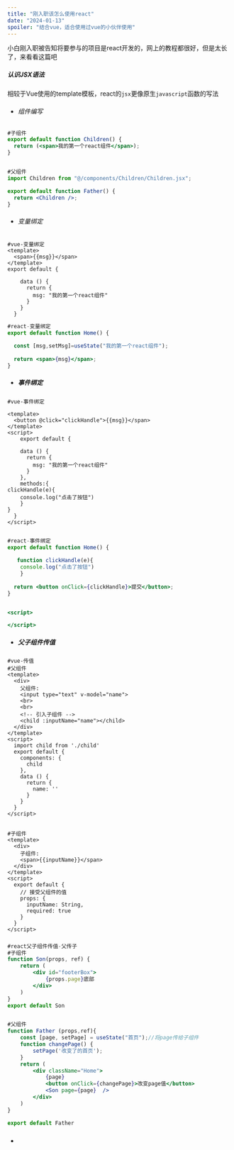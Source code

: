```yaml
---
title: "刚入职该怎么使用react"
date: "2024-01-13"
spoiler: "结合vue，适合使用过vue的小伙伴使用"
---
```


小白刚入职被告知将要参与的项目是react开发的，网上的教程都很好，但是太长了，来看看这篇吧

##### 认识JSX语法

相较于Vue使用的template模板，react的`jsx`更像原生`javascript`函数的写法

- ###### 组件编写

```jsx
#子组件
export default function Children() {
  return (<span>我的第一个react组件</span>);
}


#父组件
import Children from "@/components/Children/Children.jsx";

export default function Father() {
  return <Children />;
}

```

- ###### 变量绑定

```vue
#vue-变量绑定
<template>
  <span>{{msg}}</span>
</template>
export default {
    
    data () {
      return {
        msg: "我的第一个react组件"
      }
    }
  }
```





```jsx
#react-变量绑定
export default function Home() {
    
  const [msg,setMsg]=useState("我的第一个react组件");
  
  return <span>{msg}</span>;
}
```

- ##### 事件绑定

```vue
#vue-事件绑定

<template>
  <button @click="clickHandle">{{msg}}</span>
</template>
<script>
    export default {
    
    data () {
      return {
        msg: "我的第一个react组件"
      }
    },
    methods:{
clickHandle(e){
	console.log("点击了按钮")
    }
}
  }
</script>


```





```jsx
#react-事件绑定
export default function Home() {
    
   function clickHandle(e){
	console.log("点击了按钮")
    }
    
  return <button onClick={clickHandle}>提交</button>;
}


<script>

</script>
```



- ##### 父子组件传值

```vue
#vue-传值
#父组件
<template>
  <div>
    父组件:
    <input type="text" v-model="name">
    <br>
    <br>
    <!-- 引入子组件 -->
    <child :inputName="name"></child>
  </div>
</template>
<script>
  import child from './child'
  export default {
    components: {
      child
    },
    data () {
      return {
        name: ''
      }
    }
  }
</script>


#子组件
<template>
  <div>
    子组件:
    <span>{{inputName}}</span>
  </div>
</template>
<script>
  export default {
    // 接受父组件的值
    props: {
      inputName: String,
      required: true
    }
  }
</script>

```

##### 



```jsx
#react父子组件传值-父传子
#子组件
function Son(props, ref) {
    return (
        <div id="footerBox">
            {props.page}底部
        </div>
    )
}
export default Son


#父组件
function Father (props,ref){
	const [page, setPage] = useState("首页");//将page传给子组件
    function changePage() {
        setPage('改变了的首页');
    }
	return (
 		<div className="Home">
            {page}
            <button onClick={changePage}>改变page值</button>
            <Son page={page}  />
        </div>
	)
}

export default Father

```

- ##### 
